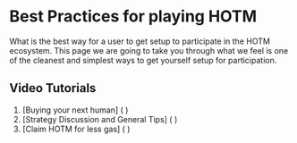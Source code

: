 
# Best Practices for playing HOTM

What is the best way for a user to get setup to participate in the HOTM ecosystem. 
This page we are going to take you through what we feel is one of the cleanest and simplest ways to get yourself setup for participation.


## Video Tutorials

1. [Buying your next human] ( )
1. [Strategy Discussion and General Tips] ( )
1. [Claim HOTM for less gas] ( )
